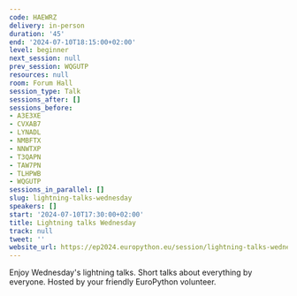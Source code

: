 ```yaml
---
code: HAEWRZ
delivery: in-person
duration: '45'
end: '2024-07-10T18:15:00+02:00'
level: beginner
next_session: null
prev_session: WQGUTP
resources: null
room: Forum Hall
session_type: Talk
sessions_after: []
sessions_before:
- A3E3XE
- CVXAB7
- LYNADL
- NMBFTX
- NNWTXP
- T3QAPN
- TAW7PN
- TLHPWB
- WQGUTP
sessions_in_parallel: []
slug: lightning-talks-wednesday
speakers: []
start: '2024-07-10T17:30:00+02:00'
title: Lightning talks Wednesday
track: null
tweet: ''
website_url: https://ep2024.europython.eu/session/lightning-talks-wednesday
---
```


Enjoy Wednesday's lightning talks. Short talks about everything by everyone. Hosted by your friendly EuroPython volunteer.
